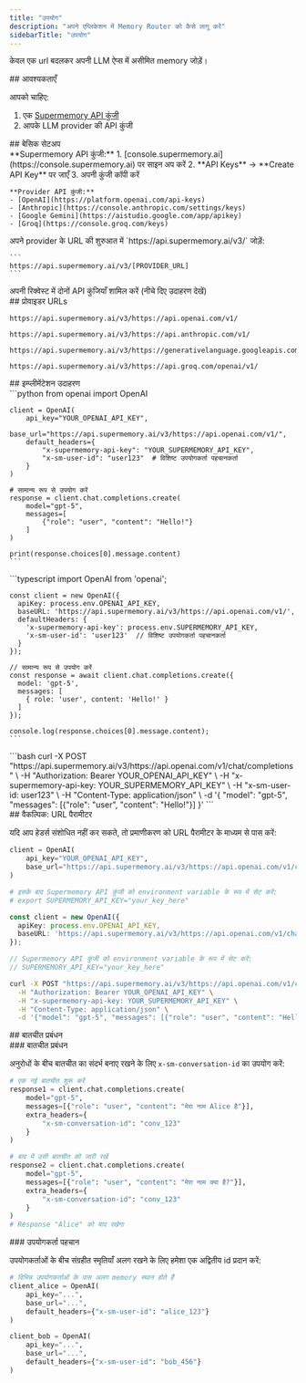 ```yaml
---
title: "उपयोग"
description: "अपने एप्लिकेशन में Memory Router को कैसे लागू करें"
sidebarTitle: "उपयोग"
---
```


केवल एक url बदलकर अपनी LLM ऐप्स में असीमित memory जोड़ें।

<div id="prerequisites">
  ## आवश्यकताएँ
</div>

आपको चाहिए:

1. एक [Supermemory API कुंजी](https://console.supermemory.ai)
2. आपके LLM provider की API कुंजी

<div id="basic-setup">
  ## बेसिक सेटअप
</div>

<Steps>
  <Step title="अपनी API कुंजियाँ प्राप्त करें">
    **Supermemory API कुंजी:**
    1. [console.supermemory.ai](https://console.supermemory.ai) पर साइन अप करें
    2. **API Keys** → **Create API Key** पर जाएँ
    3. अपनी कुंजी कॉपी करें

    **Provider API कुंजी:**
    - [OpenAI](https://platform.openai.com/api-keys)
    - [Anthropic](https://console.anthropic.com/settings/keys)
    - [Google Gemini](https://aistudio.google.com/app/apikey)
    - [Groq](https://console.groq.com/keys)
  </Step>

  <Step title="बेस URL अपडेट करें">
    अपने provider के URL की शुरुआत में `https://api.supermemory.ai/v3/` जोड़ें:

    ```
    https://api.supermemory.ai/v3/[PROVIDER_URL]
    ```
  </Step>

  <Step title="प्रमाणीकरण जोड़ें">
    अपनी रिक्वेस्ट में दोनों API कुंजियाँ शामिल करें (नीचे दिए उदाहरण देखें)
  </Step>
</Steps>

<div id="provider-urls">
  ## प्रोवाइडर URLs
</div>

<CodeGroup>

```text OpenAI
https://api.supermemory.ai/v3/https://api.openai.com/v1/
```

```text Anthropic
https://api.supermemory.ai/v3/https://api.anthropic.com/v1/
```

```text Google Gemini
https://api.supermemory.ai/v3/https://generativelanguage.googleapis.com/v1beta/openai/
```

```text Groq
https://api.supermemory.ai/v3/https://api.groq.com/openai/v1/
```

</CodeGroup>

<div id="implementation-examples">
  ## इम्प्लीमेंटेशन उदाहरण
</div>

<Tabs>
  <Tab title="Python">
    ```python
    from openai import OpenAI

    client = OpenAI(
        api_key="YOUR_OPENAI_API_KEY",
        base_url="https://api.supermemory.ai/v3/https://api.openai.com/v1/",
        default_headers={
            "x-supermemory-api-key": "YOUR_SUPERMEMORY_API_KEY",
            "x-sm-user-id": "user123"  # विशिष्ट उपयोगकर्ता पहचानकर्ता
        }
    )

    # सामान्य रूप से उपयोग करें
    response = client.chat.completions.create(
        model="gpt-5",
        messages=[
            {"role": "user", "content": "Hello!"}
        ]
    )

    print(response.choices[0].message.content)
    ```
  </Tab>

  <Tab title="TypeScript">
    ```typescript
    import OpenAI from 'openai';

    const client = new OpenAI({
      apiKey: process.env.OPENAI_API_KEY,
      baseURL: 'https://api.supermemory.ai/v3/https://api.openai.com/v1/',
      defaultHeaders: {
        'x-supermemory-api-key': process.env.SUPERMEMORY_API_KEY,
        'x-sm-user-id': 'user123'  // विशिष्ट उपयोगकर्ता पहचानकर्ता
      }
    });

    // सामान्य रूप से उपयोग करें
    const response = await client.chat.completions.create({
      model: 'gpt-5',
      messages: [
        { role: 'user', content: 'Hello!' }
      ]
    });

    console.log(response.choices[0].message.content);
    ```
  </Tab>

  <Tab title="cURL">
    ```bash
    curl -X POST "https://api.supermemory.ai/v3/https://api.openai.com/v1/chat/completions" \
      -H "Authorization: Bearer YOUR_OPENAI_API_KEY" \
      -H "x-supermemory-api-key: YOUR_SUPERMEMORY_API_KEY" \
      -H "x-sm-user-id: user123" \
      -H "Content-Type: application/json" \
      -d '{
        "model": "gpt-5",
        "messages": [{"role": "user", "content": "Hello!"}]
      }'
    ```
  </Tab>
</Tabs>

<div id="alternative-url-parameters">
  ## वैकल्पिक: URL पैरामीटर
</div>

यदि आप हेडर्स संशोधित नहीं कर सकते, तो प्रमाणीकरण को URL पैरामीटर के माध्यम से पास करें:

<CodeGroup>

```python Python
client = OpenAI(
    api_key="YOUR_OPENAI_API_KEY",
    base_url="https://api.supermemory.ai/v3/https://api.openai.com/v1/chat/completions?userId=user123"
)

# इसके बाद Supermemory API कुंजी को environment variable के रूप में सेट करें:
# export SUPERMEMORY_API_KEY="your_key_here"
```

```typescript TypeScript
const client = new OpenAI({
  apiKey: process.env.OPENAI_API_KEY,
  baseURL: 'https://api.supermemory.ai/v3/https://api.openai.com/v1/chat/completions?userId=user123'
});

// Supermemory API कुंजी को environment variable के रूप में सेट करें:
// SUPERMEMORY_API_KEY="your_key_here"
```

```bash cURL
curl -X POST "https://api.supermemory.ai/v3/https://api.openai.com/v1/chat/completions?userId=user123" \
  -H "Authorization: Bearer YOUR_OPENAI_API_KEY" \
  -H "x-supermemory-api-key: YOUR_SUPERMEMORY_API_KEY" \
  -H "Content-Type: application/json" \
  -d '{"model": "gpt-5", "messages": [{"role": "user", "content": "Hello!"}]}'
```

</CodeGroup>

<div id="conversation-management">
  ## बातचीत प्रबंधन
</div>

<div id="managing-conversations">
  ### बातचीत प्रबंधन
</div>

अनुरोधों के बीच बातचीत का संदर्भ बनाए रखने के लिए `x-sm-conversation-id` का उपयोग करें:

```python
# एक नई बातचीत शुरू करें
response1 = client.chat.completions.create(
    model="gpt-5",
    messages=[{"role": "user", "content": "मेरा नाम Alice है"}],
    extra_headers={
        "x-sm-conversation-id": "conv_123"
    }
)

# बाद में उसी बातचीत को जारी रखें
response2 = client.chat.completions.create(
    model="gpt-5",
    messages=[{"role": "user", "content": "मेरा नाम क्या है?"}],
    extra_headers={
        "x-sm-conversation-id": "conv_123"
    }
)
# Response "Alice" को याद रखेगा
```


<div id="user-identification">
  ### उपयोगकर्ता पहचान
</div>

उपयोगकर्ताओं के बीच संग्रहीत स्मृतियाँ अलग रखने के लिए हमेशा एक अद्वितीय id प्रदान करें:

```python
# विभिन्न उपयोगकर्ताओं के पास अलग memory स्थान होते हैं
client_alice = OpenAI(
    api_key="...",
    base_url="...",
    default_headers={"x-sm-user-id": "alice_123"}
)

client_bob = OpenAI(
    api_key="...",
    base_url="...",
    default_headers={"x-sm-user-id": "bob_456"}
)
```
